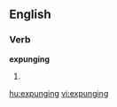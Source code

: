 
==English==

===Verb===
'''expunging'''

# {{present participle of|[[expunge]]}}

[[hu:expunging]]
[[vi:expunging]]